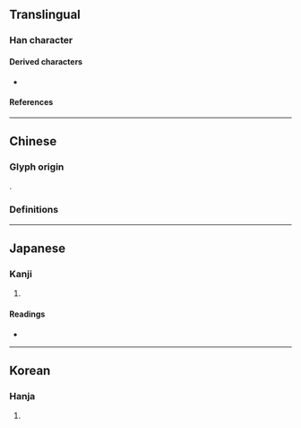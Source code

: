 {{also|姪}}
{{character info}}
==Translingual==

===Han character===
{{Han char|rn=9|rad=人|as=06|sn=8|four=21214|canj=OMIG|ids=⿰亻至}}

====Derived characters====
* {{l|mul|𪸽}}

====References====
{{Han ref|kx=0101.140|dkj=00579|dj=0214.060|hdz=10147.040|uh=4F84}}

----

==Chinese==

===Glyph origin===
{{Han etym}}
{{Han compound|人|alt1=亻|至|ls=psc|c1=s|c2=p|t1=man}}.

===Definitions===
{{zh-see|姪}}

----

==Japanese==

===Kanji===
{{ja-kanji|grade=|rs=人06}}

# {{rfdef|ja|sort=人06}}

====Readings====
* {{ja-readings|on=しつ, しち, てつ|kun=かた-い, おろ-か, とど-まる}}

----

==Korean==

===Hanja===
{{ko-hanja|hangeul=질|rv=jil|mr=chil}}

# {{rfdef|ko|sort=人06}}
